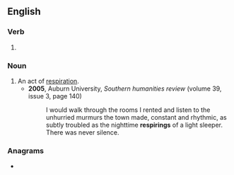 ==English==

===Verb===
{{head|en|verb form}}

# {{present participle of|en|respire|nocat=1}}

===Noun===
{{en-noun|-|s}}

# An act of [[respiration]].
#* '''2005''', Auburn University, ''Southern humanities review'' (volume 39, issue 3, page 140)
#*: I would walk through the rooms I rented and listen to the unhurried murmurs the town made, constant and rhythmic, as subtly troubled as the nighttime '''respirings''' of a light sleeper. There was never silence.

===Anagrams===
* {{anagrams|en|a=egiinprrs|reprising|springier}}